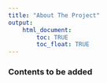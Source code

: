 ```yaml
---
title: "About The Project"
output: 
    html_document:
        toc: TRUE
        toc_float: TRUE
---
```


### Contents to be added